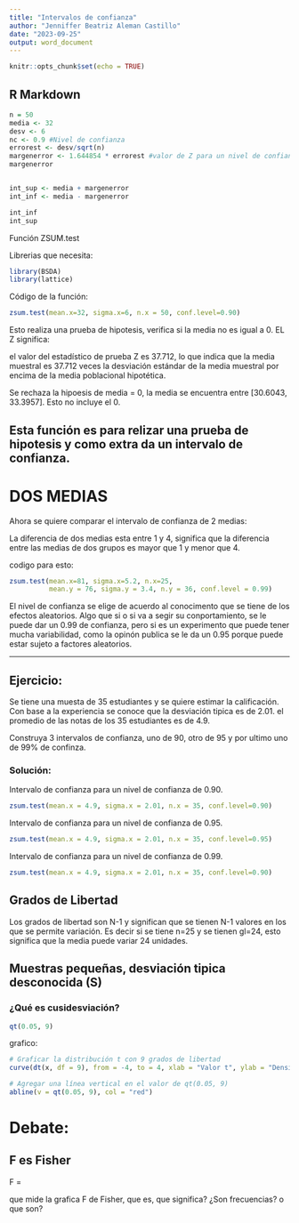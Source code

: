 ---
title: "Intervalos de confianza"
author: "Jenniffer Beatriz Aleman Castillo"
date: "2023-09-25"
output: word_document
---

```{r setup, include=FALSE}
knitr::opts_chunk$set(echo = TRUE)
```

## R Markdown

```{r}
n = 50
media <- 32
desv <- 6
nc <- 0.9 #Nivel de confianza
errorest <- desv/sqrt(n)
margenerror <- 1.644854 * errorest #valor de Z para un nivel de confianza de 0.9
margenerror


int_sup <- media + margenerror
int_inf <- media - margenerror

int_inf
int_sup
```


Función ZSUM.test

Librerias que necesita:

```{r}
library(BSDA)
library(lattice)
```

Código de la función:

```{r}
zsum.test(mean.x=32, sigma.x=6, n.x = 50, conf.level=0.90)
```

Esto realiza una prueba de hipotesis, verifica si la media no es igual a 0.
EL Z significa:

el valor del estadístico de prueba Z es 37.712, lo que indica que la media muestral es 37.712 veces la desviación estándar de la media muestral por encima de la media poblacional hipotética.

Se rechaza la hipoesis de media = 0, la media se encuentra entre [30.6043, 33.3957]. Esto no incluye el 0.

Esta función es para relizar una prueba de hipotesis y como extra da un intervalo de confianza.
------------------------------------------------------------------------

#           DOS MEDIAS


Ahora se quiere comparar el intervalo de confianza de 2 medias:


La diferencia de dos medias esta entre 1 y 4, significa que la diferencia entre las medias de dos grupos es mayor que 1 y menor que 4.

codigo para esto:

```{r}
zsum.test(mean.x=81, sigma.x=5.2, n.x=25, 
          mean.y = 76, sigma.y = 3.4, n.y = 36, conf.level = 0.99)
```

El nivel de confianza se elige de acuerdo al conocimento que se tiene de los efectos aleatorios. Algo que si o si va a segir su conportamiento, se le puede dar un 0.99 de confianza, pero si es un experimento que puede tener mucha variabilidad, como la opinón publica se le da un 0.95 porque puede estar sujeto a factores aleatorios.

----------------------------------------------------------------------


## Ejercicio:

Se tiene una muesta de 35 estudiantes y se quiere estimar la calificación. Con base a la experiencia se conoce que la desviación tipica es de 2.01. el promedio de las notas de los 35 estudiantes es de 4.9.

Construya 3 intervalos de confianza, uno de 90, otro de 95 y por ultimo uno de 99% de confinza.

### Solución:


Intervalo de confianza para un nivel de confianza de 0.90.

```{r}
zsum.test(mean.x = 4.9, sigma.x = 2.01, n.x = 35, conf.level=0.90)
```


Intervalo de confianza para un nivel de confianza de 0.95.

```{r}
zsum.test(mean.x = 4.9, sigma.x = 2.01, n.x = 35, conf.level=0.95)
```

Intervalo de confianza para un nivel de confianza de 0.99.

```{r}
zsum.test(mean.x = 4.9, sigma.x = 2.01, n.x = 35, conf.level=0.90)
```


##                          Grados de Libertad

Los grados de libertad son N-1 y significan que se tienen N-1 valores en los que se permite variación. Es decir si se tiene n=25 y se tienen gl=24, esto significa que la media puede variar 24 unidades.



##         Muestras pequeñas, desviación tipica desconocida (S)

### ¿Qué es cusidesviación?


```{r}
qt(0.05, 9)
```

grafico:

```{r}
# Graficar la distribución t con 9 grados de libertad
curve(dt(x, df = 9), from = -4, to = 4, xlab = "Valor t", ylab = "Densidad", main = "Distribución t con 9 grados de libertad")

# Agregar una línea vertical en el valor de qt(0.05, 9)
abline(v = qt(0.05, 9), col = "red")
```


# Debate:

##         F es Fisher 

F = 

que mide la grafica F de Fisher, que es, que significa?
¿Son frecuencias? o que son?



















































